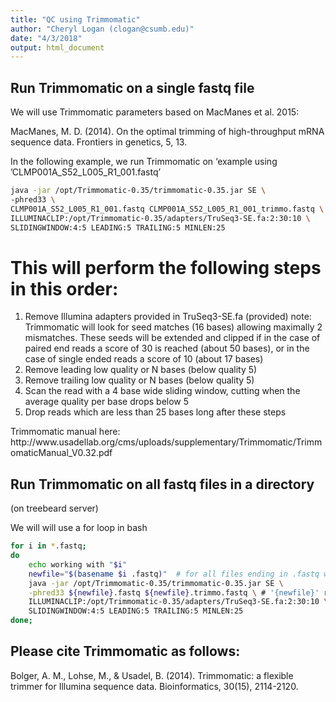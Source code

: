 ```yaml
---
title: "QC using Trimmomatic"
author: "Cheryl Logan (clogan@csumb.edu)"
date: "4/3/2018"
output: html_document
---
```


## Run Trimmomatic on a single fastq file 

We will use Trimmomatic parameters based on MacManes et al. 2015:

MacManes, M. D. (2014). On the optimal trimming of high-throughput mRNA sequence data. Frontiers in genetics, 5, 13.

In the following example, we run Trimmomatic on 'example using 'CLMP001A_S52_L005_R1_001.fastq'

```bash
java -jar /opt/Trimmomatic-0.35/trimmomatic-0.35.jar SE \               # call program using SE option
-phred33 \                                                              # Illumina quality score
CLMP001A_S52_L005_R1_001.fastq CLMP001A_S52_L005_R1_001_trimmo.fastq \  # input/output filenames
ILLUMINACLIP:/opt/Trimmomatic-0.35/adapters/TruSeq3-SE.fa:2:30:10 \     # adapter removal
SLIDINGWINDOW:4:5 LEADING:5 TRAILING:5 MINLEN:25                        # poor quality base removal
```

# This will perform the following steps in this order:
1. Remove Illumina adapters provided in TruSeq3-SE.fa (provided)
note: Trimmomatic will look for seed matches (16 bases) allowing maximally 2 mismatches. 
These seeds will be extended and clipped if in the case of paired end reads a score of 
30 is reached (about 50 bases), or in the case of single ended reads a score of 10 (about 17 bases)
2. Remove leading low quality or N bases (below quality 5)
3. Remove trailing low quality or N bases (below quality 5)
4. Scan the read with a 4 base wide sliding window, cutting when the average quality per base drops below 5
5. Drop reads which are less than 25 bases long after these steps

Trimmomatic manual here:
 http://www.usadellab.org/cms/uploads/supplementary/Trimmomatic/TrimmomaticManual_V0.32.pdf

## Run Trimmomatic on all fastq files in a directory 
(on treebeard server)

We will will use a for loop in bash

```bash
for i in *.fastq;
do
	echo working with "$i"
	newfile="$(basename $i .fastq)"  # for all files ending in .fastq within a directory
    java -jar /opt/Trimmomatic-0.35/trimmomatic-0.35.jar SE \
    -phred33 ${newfile}.fastq ${newfile}.trimmo.fastq \ # '{newfile}' refers to each file being evlauated
    ILLUMINACLIP:/opt/Trimmomatic-0.35/adapters/TruSeq3-SE.fa:2:30:10 \
    SLIDINGWINDOW:4:5 LEADING:5 TRAILING:5 MINLEN:25 
done;
```


## Please cite Trimmomatic as follows:

Bolger, A. M., Lohse, M., & Usadel, B. (2014). Trimmomatic: a flexible trimmer for Illumina sequence data. Bioinformatics, 30(15), 2114-2120.

